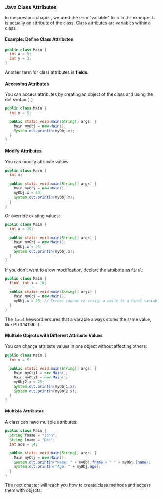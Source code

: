 ### Java Class Attributes

In the previous chapter, we used the term "variable" for `x` in the example. It is actually an attribute of the class. Class attributes are variables within a class:

#### Example: Define Class Attributes

```java
public class Main {
  int x = 5;
  int y = 3;
}
```

Another term for class attributes is **fields**.

#### Accessing Attributes

You can access attributes by creating an object of the class and using the dot syntax (`.`):

```java
public class Main {
  int x = 5;

  public static void main(String[] args) {
    Main myObj = new Main();
    System.out.println(myObj.x);
  }
}
```

#### Modify Attributes

You can modify attribute values:

```java
public class Main {
  int x;

  public static void main(String[] args) {
    Main myObj = new Main();
    myObj.x = 40;
    System.out.println(myObj.x);
  }
}
```

Or override existing values:

```java
public class Main {
  int x = 10;

  public static void main(String[] args) {
    Main myObj = new Main();
    myObj.x = 25;
    System.out.println(myObj.x);
  }
}
```

If you don’t want to allow modification, declare the attribute as `final`:

```java
public class Main {
  final int x = 10;

  public static void main(String[] args) {
    Main myObj = new Main();
    myObj.x = 25; // Error: cannot re-assign a value to a final variable
  }
}
```

The `final` keyword ensures that a variable always stores the same value, like PI (3.14159...).

#### Multiple Objects with Different Attribute Values

You can change attribute values in one object without affecting others:

```java
public class Main {
  int x = 5;

  public static void main(String[] args) {
    Main myObj1 = new Main();
    Main myObj2 = new Main();
    myObj2.x = 25;
    System.out.println(myObj1.x);
    System.out.println(myObj2.x);
  }
}
```

#### Multiple Attributes

A class can have multiple attributes:

```java
public class Main {
  String fname = "John";
  String lname = "Doe";
  int age = 24;

  public static void main(String[] args) {
    Main myObj = new Main();
    System.out.println("Name: " + myObj.fname + " " + myObj.lname);
    System.out.println("Age: " + myObj.age);
  }
}
```

The next chapter will teach you how to create class methods and access them with objects.